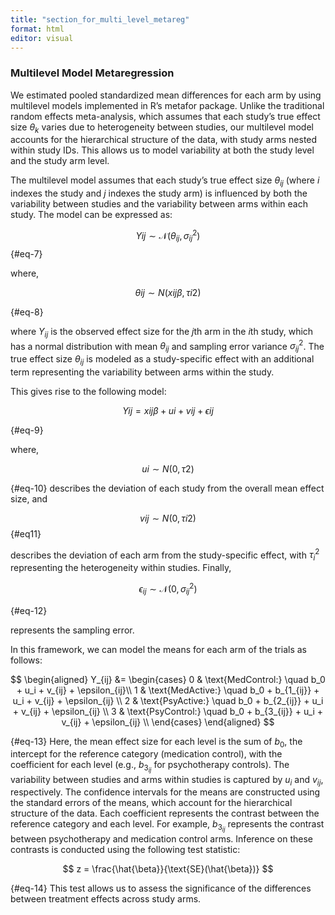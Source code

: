 ```yaml
---
title: "section_for_multi_level_metareg"
format: html
editor: visual
---
```


### 

### Multilevel Model Metaregression

We estimated pooled standardized mean differences for each arm by using multilevel models implemented in R's metafor package. Unlike the traditional random effects meta-analysis, which assumes that each study’s true effect size $\theta_{k}$ varies due to heterogeneity between studies, our multilevel model accounts for the hierarchical structure of the data, with study arms nested within study IDs. This allows us to model variability at both the study level and the study arm level.

The multilevel model assumes that each study's true effect size $\theta_{ij}$ (where $i$ indexes the study and $j$ indexes the study arm) is influenced by both the variability between studies and the variability between arms within each study. The model can be expressed as:

$$Yij ∼ \mathcal{N}(\theta_{ij}, \sigma_{ij}^2)$$
{#eq-7}

where,

$$θij​∼N(xij​β,τi2​)$$

{#eq-8}

where $Y_{ij}$ is the observed effect size for the $j$th arm in the $i$th study, which has a normal distribution with mean $\theta_{ij}$ and sampling error variance $\sigma_{ij}^2$. The true effect size $\theta_{ij}$ is modeled as a study-specific effect with an additional term representing the variability between arms within the study.

This gives rise to the following model:

$$
Yij=xijβ+ui+vij+ϵij
$$

{#eq-9}

where,

$$
ui​∼N(0,τ2)
$$

{#eq-10}
describes the deviation of each study from the overall mean effect size, and

$$vij∼N(0,τi2)$$
{#eq11}

describes the deviation of each arm from the study-specific effect, with $\tau_{i}^2$ representing the heterogeneity within studies. Finally,

$$\epsilon_{ij} \sim \mathcal{N}(0, \sigma_{ij}^2)$$

{#eq-12}

represents the sampling error.

In this framework, we can model the means for each arm of the trials as follows:

$$ \begin{aligned} Υ_{ij} &=
\begin{cases}
0 & \text{MedControl:} \quad b_0 + u_i + v_{ij} + \epsilon_{ij}\\
1 & \text{MedActive:} \quad b_0 + b_{1_{ij}} + u_i + v_{ij} + \epsilon_{ij} \\
2 & \text{PsyActive:} \quad b_0 + b_{2_{ij}} + u_i + v_{ij} + \epsilon_{ij} \\
3 & \text{PsyControl:} \quad b_0 + b_{3_{ij}} + u_i + v_{ij} + \epsilon_{ij} \\
\end{cases}
\end{aligned}
$$

{#eq-13}
Here, the mean effect size for each level is the sum of $b_0$, the intercept for the reference category (medication control), with the coefficient for each level (e.g., $b_{3_{ij}}$ for psychotherapy controls). The variability between studies and arms within studies is captured by $u_i$ and $v_{ij}$, respectively. The confidence intervals for the means are constructed using the standard errors of the means, which account for the hierarchical structure of the data.
Each coefficient represents the contrast between the reference category and each level. For example, $b_{3_{ij}}$ represents the contrast between psychotherapy and medication control arms. Inference on these contrasts is conducted using the following test statistic:

$$
z = \frac{\hat{\beta}}{\text{SE}(\hat{\beta})}
$$

{#eq-14}
This test allows us to assess the significance of the differences between treatment effects across study arms.
